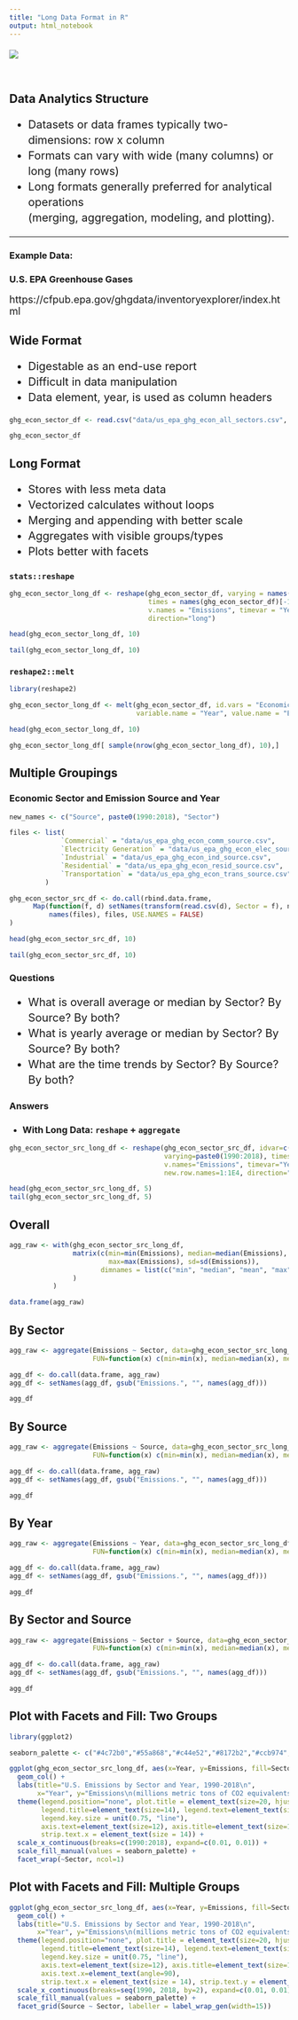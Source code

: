 ```yaml
---
title: "Long Data Format in R"
output: html_notebook
---
```


<div style="width:200px;margin-top:20px;"><img src="images/r_reshape.png" style="text-align:left"/></div>

<br/>

## Data Analytics Structure

<ul style="font-size:20px;line-height:28px;">
     <li>Datasets or data frames typically two-dimensions: row x column</li>
     <li>Formats can vary with wide (many columns) or long (many rows)</li>    
     <li>Long formats generally preferred for analytical operations <br/>(merging, aggregation, modeling, and plotting).</li>    
</ul>

---

### Example Data: 
### U.S. EPA Greenhouse Gases

<span style="font-size:18px">https://cfpub.epa.gov/ghgdata/inventoryexplorer/index.html</span>

## Wide Format

<ul style="font-size:20px;line-height:28px;">
   <li>Digestable as an end-use report</li>
   <li>Difficult in data manipulation</li>
   <li>Data element, year, is used as column headers</li>
</ul>

```r
ghg_econ_sector_df <- read.csv("data/us_epa_ghg_econ_all_sectors.csv", check.names = FALSE)

ghg_econ_sector_df
```


## Long Format

<ul style="font-size:20px;line-height:28px">
    <li>Stores with less meta data</li>
    <li>Vectorized calculates without loops</li>
    <li>Merging and appending with better scale</li>
    <li>Aggregates with visible groups/types</li>
    <li>Plots better with facets</li>
</ul>

### **`stats::reshape`**

```r
ghg_econ_sector_long_df <- reshape(ghg_econ_sector_df, varying = names(ghg_econ_sector_df)[-1],
                                   times = names(ghg_econ_sector_df)[-1], ids = NULL,
                                   v.names = "Emissions", timevar = "Year", new.row.names=1:1E5, 
                                   direction="long")

head(ghg_econ_sector_long_df, 10)
```


```r
tail(ghg_econ_sector_long_df, 10)
```

### **`reshape2::melt`**

```r
library(reshape2)

ghg_econ_sector_long_df <- melt(ghg_econ_sector_df, id.vars = "Economic Sector",
                                variable.name = "Year", value.name = "Emissions")

head(ghg_econ_sector_long_df, 10)
```


```r
ghg_econ_sector_long_df[ sample(nrow(ghg_econ_sector_long_df), 10),]
```


## Multiple Groupings

### Economic Sector and Emission Source and Year


```r
new_names <- c("Source", paste0(1990:2018), "Sector")

files <- list(
             `Commercial` = "data/us_epa_ghg_econ_comm_source.csv",
             `Electricity Generation` = "data/us_epa_ghg_econ_elec_source.csv",
             `Industrial` = "data/us_epa_ghg_econ_ind_source.csv",
             `Residential` = "data/us_epa_ghg_econ_resid_source.csv",
             `Transportation` = "data/us_epa_ghg_econ_trans_source.csv"
         )

ghg_econ_sector_src_df <- do.call(rbind.data.frame,
      Map(function(f, d) setNames(transform(read.csv(d), Sector = f), new_names), 
          names(files), files, USE.NAMES = FALSE)
)

head(ghg_econ_sector_src_df, 10)
```

```r
tail(ghg_econ_sector_src_df, 10)
```

### Questions

<ul style="font-size:20px;line-height:28px;">
   <li>What is overall average or median by Sector? By Source? By both?</li>
   <li>What is yearly average or median by Sector? By Source? By both?</li>
   <li>What are the time trends by Sector? By Source? By both?</li>
</ul>

### Answers
- ### With Long Data: `reshape` + `aggregate`


```r
ghg_econ_sector_src_long_df <- reshape(ghg_econ_sector_src_df, idvar=c("Sector", "Source"),
                                       varying=paste0(1990:2018), times=1990:2018,
                                       v.names="Emissions", timevar="Year", ids=NULL,
                                       new.row.names=1:1E4, direction="long")

head(ghg_econ_sector_src_long_df, 5)
tail(ghg_econ_sector_src_long_df, 5)
```


## Overall

```r
agg_raw <- with(ghg_econ_sector_src_long_df,
                matrix(c(min=min(Emissions), median=median(Emissions), mean=mean(Emissions), 
                         max=max(Emissions), sd=sd(Emissions)),
                       dimnames = list(c("min", "median", "mean", "max", "sd"), "Emissions")
                )
           )

data.frame(agg_raw)
```


## By Sector

```r
agg_raw <- aggregate(Emissions ~ Sector, data=ghg_econ_sector_src_long_df,
                     FUN=function(x) c(min=min(x), median=median(x), mean=mean(x), max=max(x), sd=sd(x)))

agg_df <- do.call(data.frame, agg_raw)
agg_df <- setNames(agg_df, gsub("Emissions.", "", names(agg_df)))

agg_df
```

## By Source

```r
agg_raw <- aggregate(Emissions ~ Source, data=ghg_econ_sector_src_long_df,
                     FUN=function(x) c(min=min(x), median=median(x), mean=mean(x), max=max(x), sd=sd(x)))

agg_df <- do.call(data.frame, agg_raw)
agg_df <- setNames(agg_df, gsub("Emissions.", "", names(agg_df)))

agg_df
```



## By Year

```r
agg_raw <- aggregate(Emissions ~ Year, data=ghg_econ_sector_src_long_df,
                     FUN=function(x) c(min=min(x), median=median(x), mean=mean(x), max=max(x), sd=sd(x)))

agg_df <- do.call(data.frame, agg_raw)
agg_df <- setNames(agg_df, gsub("Emissions.", "", names(agg_df)))

agg_df
```


## By Sector and Source

```r
agg_raw <- aggregate(Emissions ~ Sector + Source, data=ghg_econ_sector_src_long_df,
                     FUN=function(x) c(min=min(x), median=median(x), mean=mean(x), max=max(x), sd=sd(x)))

agg_df <- do.call(data.frame, agg_raw)
agg_df <- setNames(agg_df, gsub("Emissions.", "", names(agg_df)))

agg_df
```

## Plot with Facets and Fill: Two Groups

```r
library(ggplot2)

seaborn_palette <- c("#4c72b0","#55a868","#c44e52","#8172b2","#ccb974","#64b5cd")

ggplot(ghg_econ_sector_src_long_df, aes(x=Year, y=Emissions, fill=Sector)) +
  geom_col() + 
  labs(title="U.S. Emissions by Sector and Year, 1990-2018\n", 
       x="Year", y="Emissions\n(millions metric tons of CO2 equivalents)") +
  theme(legend.position="none", plot.title = element_text(size=20, hjust = 0.5),
        legend.title=element_text(size=14), legend.text=element_text(size=14), 
        legend.key.size = unit(0.75, "line"),
        axis.text=element_text(size=12), axis.title=element_text(size=14),
        strip.text.x = element_text(size = 14)) + 
  scale_x_continuous(breaks=c(1990:2018), expand=c(0.01, 0.01)) +
  scale_fill_manual(values = seaborn_palette) +
  facet_wrap(~Sector, ncol=1)
```

## Plot with Facets and Fill: Multiple Groups

```r
ggplot(ghg_econ_sector_src_long_df, aes(x=Year, y=Emissions, fill=Sector)) +
  geom_col() + 
  labs(title="U.S. Emissions by Sector and Year, 1990-2018\n", 
       x="Year", y="Emissions\n(millions metric tons of CO2 equivalents)") +
  theme(legend.position="none", plot.title = element_text(size=20, hjust = 0.5),
        legend.title=element_text(size=14), legend.text=element_text(size=14), 
        legend.key.size = unit(0.75, "line"),
        axis.text=element_text(size=12), axis.title=element_text(size=14),
        axis.text.x=element_text(angle=90),
        strip.text.x = element_text(size = 14), strip.text.y = element_text(size = 14)) + 
  scale_x_continuous(breaks=seq(1990, 2018, by=2), expand=c(0.01, 0.01)) +
  scale_fill_manual(values = seaborn_palette) +
  facet_grid(Source ~ Sector, labeller = label_wrap_gen(width=15))
```


<br/>
<br/>
<br/>


